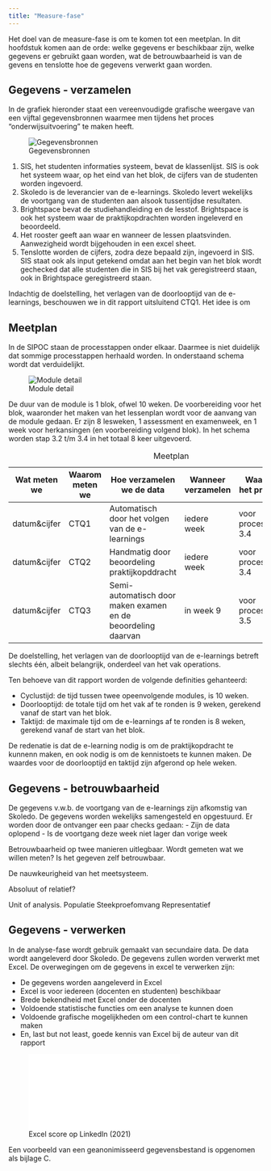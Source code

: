 ```yaml
---
title: "Measure-fase"
---
```


Het doel van de measure-fase is om te komen tot een meetplan. In dit hoofdstuk komen aan de orde: welke gegevens er beschikbaar zijn, welke gegevens er gebruikt gaan worden, wat de betrouwbaarheid is van de gevens en tenslotte hoe de gegevens verwerkt gaan worden.

## Gegevens - verzamelen

In de grafiek hieronder staat een vereenvoudigde grafische weergave van een vijftal gegevensbronnen waarmee men tijdens het proces "onderwijsuitvoering" te maken heeft.

![Gegevensbronnen](./static/gegevensbronnen2.jpg){fig-align="left" #fig-gegevensbronnen}

1. SIS, het studenten informaties systeem, bevat de klassenlijst. SIS is ook het systeem waar, op het eind van het blok, de cijfers van de studenten worden ingevoerd.
2. Skoledo is de leverancier van de e-learnings. Skoledo levert wekelijks de voortgang van de studenten aan alsook tussentijdse resultaten. 
3. Brightspace bevat de studiehandleiding en de lesstof. Brightspace is ook het systeem waar de praktijkopdrachten worden ingeleverd en beoordeeld. 
4. Het rooster geeft aan waar en wanneer de lessen plaatsvinden. Aanwezigheid wordt bijgehouden in een excel sheet. 
5. Tenslotte worden de cijfers, zodra deze bepaald zijn, ingevoerd in SIS. SIS staat ook als input getekend omdat aan het begin van het blok wordt gechecked dat alle studenten die in SIS bij het vak geregistreerd staan, ook in Brightspace geregistreerd staan.

Indachtig de doelstelling, het verlagen van de doorlooptijd van de e-learnings, beschouwen we in dit rapport uitsluitend CTQ1. Het idee is om 

<!--Het kernbegrip uit de doelstelling is de "doorlooptijd". Meer specifiek: de doorlooptijd van de e-learnings.
Referentie (Skoledo, 2024)
De output van het proces (cyclustijd) -->

## Meetplan

In de SIPOC staan de processtappen onder elkaar. Daarmee is niet duidelijk dat sommige processtappen herhaald worden. In onderstaand schema wordt dat verduidelijkt.

![Module detail](./static/module_detail.jpg){fig-align="left" #fig-module-detail}

De duur van de module is 1 blok, ofwel 10 weken. De voorbereiding voor het blok, waaronder het maken van het lessenplan wordt voor de aanvang van de module gedaan. Er zijn 8 lesweken, 1 assessment en examenweek, en 1 week voor herkansingen (en voorbereiding volgend blok). In het schema worden stap 3.2 t/m 3.4 in het totaal 8 keer uitgevoerd.

|Wat meten we|Waarom meten we|Hoe verzamelen we de data|Wanneer verzamelen|Waar in het proces |Wie verzamelt ze|
|------------|---------------|-------------------------|------------------|-------------------|----------------|
|datum&cijfer|CTQ1|Automatisch door het volgen van de e-learnings | iedere week      |voor processtap 3.4|  Skoledo      |
|datum&cijfer|CTQ2|Handmatig door beoordeling praktijkopddracht   | iedere week      |voor processtap 3.4|  Vakdocent    |
|datum&cijfer|CTQ3|Semi-automatisch door maken examen en de beoordeling daarvan| in week 9 |voor processtap 3.5|Vakdocent|

: Meetplan

De doelstelling, het verlagen van de doorlooptijd van de e-learnings betreft slechts één, albeit belangrijk, onderdeel van het vak operations.

Ten behoeve van dit rapport worden de volgende definities gehanteerd:

- Cyclustijd: de tijd tussen twee opeenvolgende modules, is 10 weken. 
- Doorlooptijd: de totale tijd om het vak af te ronden is 9 weken, gerekend vanaf de start van het blok.
- Taktijd: de maximale tijd om de e-learnings af te ronden is 8 weken, gerekend vanaf de start van het blok.

De redenatie is dat de e-learning nodig is om de praktijkopdracht te kunnenn maken, en ook nodig is om de kennistoets te kunnen maken. De waardes voor de doorlooptijd en taktijd zijn afgerond op hele weken.

## Gegevens - betrouwbaarheid

De gegevens v.w.b. de voortgang van de e-learnings zijn afkomstig van Skoledo. De gegevens worden wekelijks samengesteld en opgestuurd. Er worden door de ontvanger een paar checks gedaan:
- Zijn de data oplopend
- Is de voortgang deze week niet lager dan vorige week

Betrouwbaarheid op twee manieren uitlegbaar. Wordt gemeten wat we willen meten? Is het gegeven zelf betrouwbaar.

De nauwkeurigheid van het meetsysteem.

Absoluut of relatief?

Unit of analysis.
Populatie
Steekproefomvang
Representatief

## Gegevens - verwerken

In de analyse-fase wordt gebruik gemaakt van secundaire data. De data wordt aangeleverd door Skoledo. De gegevens zullen worden verwerkt met Excel. De overwegingen om de gegevens in excel te verwerken zijn:

- De gegevens worden aangeleverd in Excel
- Excel is voor iedereen (docenten en studenten) beschikbaar
- Brede bekendheid met Excel onder de docenten
- Voldoende statistische functies om een analyse te kunnen doen
- Voldoende grafische mogelijkheden om een control-chart te kunnen maken
- En, last but not least, goede kennis van Excel bij de auteur van dit rapport

![Excel score op LinkedIn (2021)](./static/20210815_LinkedIn_Excel.pdf){fig-align="left" #fig-linkedin-excel}

Een voorbeeld van een geanonimisseerd gegevensbestand is opgenomen als bijlage C.


